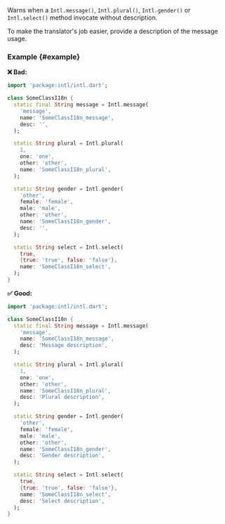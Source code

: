 
<RuleDetails version="5.5.0" severity="warning" />

Warns when a `Intl.message()`, `Intl.plural()`, `Intl.gender()` or `Intl.select()` method invocate without description.

To make the translator's job easier, provide a description of the message usage.

### Example {#example}

**❌ Bad:**

```dart
import 'package:intl/intl.dart';

class SomeClassI18n {
  static final String message = Intl.message(
    'message',
    name: 'SomeClassI18n_message',
    desc: '',
  );

  static String plural = Intl.plural(
    1,
    one: 'one',
    other: 'other',
    name: 'SomeClassI18n_plural',
  );

  static String gender = Intl.gender(
    'other',
    female: 'female',
    male: 'male',
    other: 'other',
    name: 'SomeClassI18n_gender',
    desc: '',
  );

  static String select = Intl.select(
    true,
    {true: 'true', false: 'false'},
    name: 'SomeClassI18n_select',
  );
}
```

**✅ Good:**

```dart
import 'package:intl/intl.dart';

class SomeClassI18n {
  static final String message = Intl.message(
    'message',
    name: 'SomeClassI18n_message',
    desc: 'Message description',
  );

  static String plural = Intl.plural(
    1,
    one: 'one',
    other: 'other',
    name: 'SomeClassI18n_plural',
    desc: 'Plural description',
  );

  static String gender = Intl.gender(
    'other',
    female: 'female',
    male: 'male',
    other: 'other',
    name: 'SomeClassI18n_gender',
    desc: 'Gender description',
  );

  static String select = Intl.select(
    true,
    {true: 'true', false: 'false'},
    name: 'SomeClassI18n_select',
    desc: 'Select description',
  );
}
```

